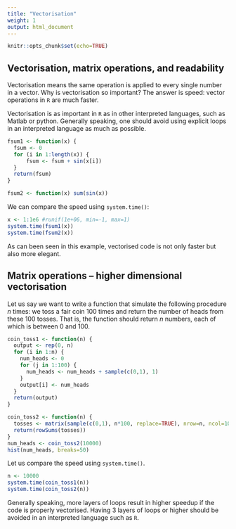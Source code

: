 ```yaml
---
title: "Vectorisation"
weight: 1
output: html_document
---
```


```r
knitr::opts_chunk$set(echo=TRUE)
```

## Vectorisation, matrix operations, and readability

Vectorisation means the same operation is applied to every single number in a vector. Why is vectorisation so important? The answer is speed: vector operations in `R` are much faster.

Vectorisation is as important in `R` as in other interpreted languages, such as Matlab or python. Generally speaking, one should avoid using explicit loops in an interpreted language as much as possible.


```r
fsum1 <- function(x) {
  fsum <- 0
  for (i in 1:length(x)) {
      fsum <- fsum + sin(x[i])
  }
  return(fsum)
}
```

```r
fsum2 <- function(x) sum(sin(x))
```

We can compare the speed using `system.time()`:

```r
x <- 1:1e6 #runif(1e+06, min=-1, max=1)
system.time(fsum1(x))
system.time(fsum2(x))
```

As can been seen in this example, vectorised code is not only faster but also more elegant.

## Matrix operations -- higher dimensional vectorisation

Let us say we want to write a function that simulate the following procedure $n$ times: we toss a fair coin 100 times and return the number of heads from these 100 tosses. That is, the function should return $n$ numbers, each of which is between 0 and 100.

```r
coin_toss1 <- function(n) {
  output <- rep(0, n)
  for (i in 1:n) {
    num_heads <- 0
    for (j in 1:100) {
      num_heads <- num_heads + sample(c(0,1), 1)
    }
    output[i] <- num_heads
  }
  return(output)
}
```

```r
coin_toss2 <- function(n) {
  tosses <- matrix(sample(c(0,1), n*100, replace=TRUE), nrow=n, ncol=100)
  return(rowSums(tosses))
}
num_heads <- coin_toss2(10000)
hist(num_heads, breaks=50)
```

Let us compare the speed using `system.time()`.

```r
n <- 10000
system.time(coin_toss1(n))
system.time(coin_toss2(n))
```

Generally speaking, more layers of loops result in higher speedup if the code is properly vectorised. Having 3 layers of loops or higher should be avoided in an interpreted language such as `R`.